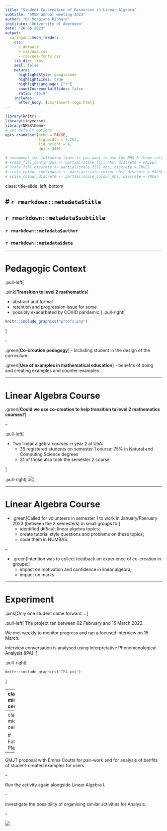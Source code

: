 ```yaml
---
title: "Student Co-creation of Resources in Linear Algebra"
subtitle: "SMSN annual meeting 2023"
author: "Dr Morgiane Richard"
institute: "University of Aberdeen"
date: "26.05.2023"
output:
  xaringan::moon_reader:
    css: 
      - default
      - css/uoa.css
      - css/uoa-fonts.css
    lib_dir: libs
    seal: false
    nature:
      highlightStyle: googlecode
      highlightLines: true
      highlightLanguage: ["r"]
      countIncrementalSlides: false
      ratio: "16:9"
    includes:
      after_body: [css/insert-logo.html]
---
```


```r
library(knitr)
library(tidyverse)
library(NHSRtheme)
# set default options
opts_chunk$set(echo = FALSE,
               fig.width = 7.252,
               fig.height = 4,
               dpi = 300)

# uncomment the following lines if you want to use the NHS-R theme colours by default
# scale_fill_continuous <- partial(scale_fill_nhs, discrete = FALSE)
# scale_fill_discrete <- partial(scale_fill_nhs, discrete = TRUE)
# scale_colour_continuous <- partial(scale_colour_nhs, discrete = FALSE)
# scale_colour_discrete <- partial(scale_colour_nhs, discrete = TRUE)
```

class: title-slide, left, bottom

# `r rmarkdown::metadata$title`
----
## **`r rmarkdown::metadata$subtitle`**
### `r rmarkdown::metadata$author`
### `r rmarkdown::metadata$date`

---

# Pedagogic Context

.pull-left[

.pink[**Transition to level 2 mathematics**]

  - abstract and formal
  - retention and progression issue for some
  - possibly exacerbated by COVID pandemic
]
.pull-right[  
  ```r
knitr::include_graphics("proofs.png")
```
]

--

.green[**Co-creation pedagogy**]
  - including student in the design of the curriculum
  

.green[**Use of examples in mathematical education**]
  - benefits of doing and creating examples and counter-examples

---

# Linear Algebra Course

.green[**Could we use co-creation to help transition to level 2 mathematics courses?**]

--

.pull-left[

- Two linear algebra courses in year 2 at UoA: 
  - 35 registered students on semester 1 course: 75% in Natural and Computing Science degrees
  - 31 of those also took the semester 2 course
  
]

.pull-right[
![](class_breakdown.png)
]

---

# Linear Algebra Course

- .green[Called for volunteers in semester 1 to work in January/Fberuary 2023 (between the 2 semesters) in small groups to:]
  - identified difficult linear algebra topics;
  - create tutorial style questions and problems on these topics;
  - code them in NUMBAS.
  
--

- .green[Intention was to collect feedback on experience of co-creation in groups:]
  - impact on motivation and confidence in linear algebra;
  - impact on marks.
  
---

# Experiment

.pink[Only one student came forward ...]

.pull-left[
The project ran between 02 February and 15 March 2023.

We met weekly to monitor progress and ran a focused interview on 15 March.

Interview conversation is analysed using Interpretative Phenomenological Analysis (IPA).
]

.pull-right[
```r
knitr::include_graphics("IPA.png")
```
]

---
class: middle, center

# Focus Interview Results

.left[

.green[**A positive experience ...**]

 Improved motivation, focus and independence;
 
 Improved and consolidated understanding of linear algebra;
 
 Improved confidence in ability and confidence.
]

.right[
.pink[**... But some limitations**]

 Group work would have been nice: .pink[developing a community of learners];
 
 Activity should have run alongside the course.
]
---
class: middle, center

# Future Plans

--

GMJT proposal with Emma Coutts for pair-work and for analysis of benfits of student-created examples for users.

--

Run the activity again alongside Linear Algebra I.

--

Investigate the possibility of organising similar activities for Analysis.

--

![](existence_proof.png)

